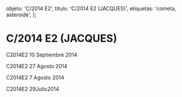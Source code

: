
  objeto: 'C/2014 E2',
  titulo: 'C/2014 E2 (JACQUES)',
  etiquetas: 'cometa, asteroide',
};

# C/2014 E2 (JACQUES)

<Imagen
  src="registro/c2014-e2_20140910_8_c2014e2_20140910_i88.jpg"
  fecha="20140910"
/>

<Imagen
  src="registro/c2014-e2_20140910_7_c2014e2i_20140910_i881.jpg"
  fecha="20140910"
/>

C2014E2 10 Septiembre 2014

<Imagen
  src="registro/c2014-e2_20140828_6_c2014e2_20140828_i88.jpg"
  fecha="20140828"
/>

<Imagen
  src="registro/c2014-e2_20140827_5_c2014e2inv_20140828_i88.jpg"
  fecha="20140827"
/>

C2014E2 27 Agosto 2014

<Imagen
  src="registro/c2014-e2_20140807_4_c2014e2_20140807_i88.jpg"
  fecha="20140807"
/>

<Imagen
  src="registro/c2014-e2_20140807_3_c2014e2inv_20140807_i88.jpg"
  fecha="20140807"
/>

C2014E2 7 Agosto 2014

<Imagen
  src="registro/c2014-e2_20140729_2_c2014e2_20140729_i882.jpg"
  fecha="20140729"
/>

<Imagen
  src="registro/c2014-e2_20140729_1_c2014e2_20140729_i88inver2.jpg"
  fecha="20140729"
/>

C2014E2 29Julio2014